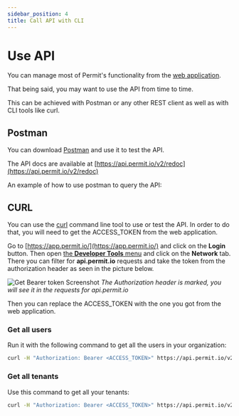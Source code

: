 ```yaml
---
sidebar_position: 4
title: Call API with CLI
---
```



# Use API

You can manage most of Permit's functionality from the [web application](https://app.permit.io/).

That being said, you may want to use the API from time to time.

This can be achieved with Postman or any other REST client as well as with CLI tools like curl.

## Postman

You can download [Postman](https://www.getpostman.com/downloads/mac) and use it to test the API.

The API docs are available at [https://api.permit.io/v2/redoc](https://api.permit.io/v2/redoc)

An example of how to use postman to query the API:

<ReactPlayer controls url="/video/API-usage-example.mp4" />

## CURL

You can use the [curl](https://curl.haxx.se/) command line tool to use or test the API.
In order to do that, you will need to get the ACCESS_TOKEN from the web application.

Go to [https://app.permit.io/](https://app.permit.io/) and click on the **Login** button.
Then open [the **Developer Tools** menu](https://developer.chrome.com/docs/devtools/open/) and click on the **Network** tab.
There you can filter for **api.permit.io** requests and take the token from the authorization header as seen in the picture below.

![Get Bearer token Screenshot](/img/screenshots/get_bearer_token.png)
_The Authorization header is marked, you will see it in the requests for api.permit.io_

Then you can replace the ACCESS_TOKEN with the one you got from the web application.

### Get all users

Run it with the following command to get all the users in your organization:

```bash
curl -H "Authorization: Bearer <ACCESS_TOKEN>" https://api.permit.io/v2/users
```

### Get all tenants

Use this command to get all your tenants:

```bash
curl -H "Authorization: Bearer <ACCESS_TOKEN>" https://api.permit.io/v2/tenants
```
